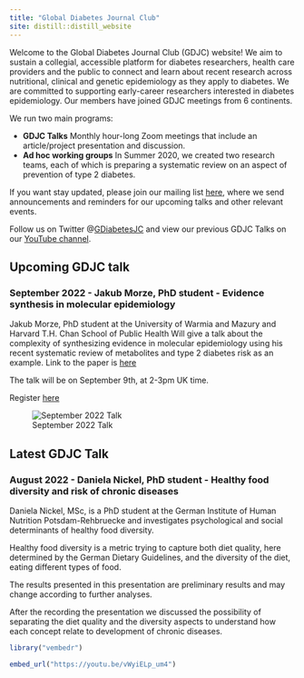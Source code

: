 ```yaml
---
title: "Global Diabetes Journal Club"
site: distill::distill_website
---
```


Welcome to the Global Diabetes Journal Club (GDJC) website! We aim to sustain a collegial, accessible platform for diabetes researchers, health care providers and the public to connect and learn about recent research across nutritional, clinical and genetic epidemiology as they apply to diabetes. We are committed to supporting early-career researchers interested in diabetes epidemiology. Our members have joined GDJC meetings from 6 continents. 

We run two main programs:

  - **GDJC Talks** Monthly hour-long Zoom meetings that include an article/project presentation and discussion. 
  - **Ad hoc working groups** In Summer 2020, we created two research teams, each of which is preparing a systematic review on an aspect of prevention of type 2 diabetes. 
  
If you want stay updated, please join our mailing list [here](https://groups.google.com/g/global-diabetes-journal-club), where we send announcements and reminders for our upcoming talks and other relevant events.

Follow us on Twitter @[GDiabetesJC](https://twitter.com/gdiabetesjc) and view our previous GDJC Talks on our [YouTube channel](https://www.youtube.com/channel/UCdBbu7haaggcoJqmhEx8cdg).

## Upcoming GDJC talk

### September 2022 - Jakub Morze, PhD student - Evidence synthesis in molecular epidemiology

Jakub Morze, PhD student at the University of Warmia and Mazury and Harvard T.H. Chan School of Public Health Will give a talk about the complexity of synthesizing evidence in molecular epidemiology using his recent systematic review of metabolites and type 2 diabetes risk as an example. Link to the paper is [here](https://diabetesjournals.org/care/article/45/4/1013/144892/Metabolomics-and-Type-2-Diabetes-Risk-An-Updated)


The talk will be on September 9th, at 2-3pm UK time.

Register [here](https://aarhusuniversity.zoom.us/meeting/register/u5wpf-6qqDMsEtEtFDTFQ99EVeYe9lPIIGSQ)

![September 2022 Talk](images/september_2022_jakub.png)

## Latest GDJC Talk

### August 2022 - Daniela Nickel, PhD student - Healthy food diversity and risk of chronic diseases

Daniela Nickel, MSc, is a PhD student at the German Institute of Human Nutrition Potsdam-Rehbruecke and investigates psychological and social determinants of healthy food diversity. 

Healthy food diversity is a metric trying to capture both diet quality, here determined by the German Dietary Guidelines, and the diversity of the diet, eating different types of food. 

The results presented in this presentation are preliminary results and may change according to further analyses. 

After the recording the presentation we discussed the possibility of separating the diet quality and the diversity aspects to understand how each concept relate to development of chronic diseases. 

```r

library("vembedr")

embed_url("https://youtu.be/vWyiELp_um4")

```

